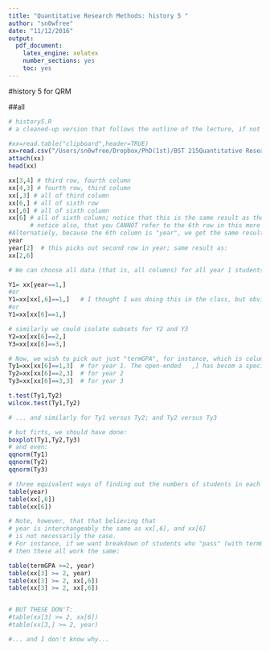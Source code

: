 ```yaml
---
title: "Quantitative Research Methods: history 5 "
author: "sn0wfree"
date: "11/12/2016"
output: 
  pdf_document: 
    latex_engine: xelatex
    number_sections: yes
    toc: yes
---
```

#history 5 for QRM

##all
```r
# history5.R
# a cleaned-up version that follows the outline of the lecture, if not the detail

#xx=read.table("clipboard",header=TRUE)
xx=read.csv("/Users/sn0wfree/Dropbox/PhD(1st)/BST 215Quantitative Research Methods term 1/r code/attendSLIM.csv",header=TRUE)
attach(xx)
head(xx)

xx[3,4] # third row, fourth column
xx[4,3] # fourth row, third column
xx[,3] # all of third column
xx[6,] # all of sixth row
xx[,6] # all of sixth column
xx[6] # all of sixth column; notice that this is the same result as the last line
      # notice also, that you CANNOT refer to the 6th row in this more economical way
#Alternatiely, because the 6th column is "year", we get the same results by typing:
year
year[2]  # this picks out second row in year; same result as:
xx[2,6]

# We can choose all data (that is, all columns) for all year 1 students and put it in Y1 by doing:

Y1= xx[year==1,]
#or
Y1=xx[xx[,6]==1,]   # I thought I was doing this in the class, but obviously not...
#or
Y1=xx[xx[6]==1,]

# similarly we could isolate subsets for Y2 and Y3
Y2=xx[xx[6]==2,]
Y3=xx[xx[6]==3,]

# Now, we wish to pick out just "termGPA", for instance, which is column 3
Ty1=xx[xx[6]==1,3]  # for year 1. The open-ended   ,] has becom a specific ,3]
Ty2=xx[xx[6]==2,3]  # for year 2
Ty3=xx[xx[6]==3,3]  # for year 3

t.test(Ty1,Ty2)
wilcox.test(Ty1,Ty2)

# ... and similarly for Ty1 versus Ty2; and Ty2 versus Ty3

# but firts, we should have done:
boxplot(Ty1,Ty2,Ty3)
# and even:
qqnorm(Ty1)
qqnorm(Ty2)
qqnorm(Ty3)

# three equivalent ways of finding out the numbers of students in each year
table(year)
table(xx[,6])
table(xx[6])

# Note, however, that that believing that
# year is interchangeably the same as xx[,6], and xx[6]
# is not necessarily the case.
# For instance, if we want breakdown of students who "pass" (with termGPA >=2)
# then these all work the same:

table(termGPA >=2, year)
table(xx[3] >= 2, year)
table(xx[3] >= 2, xx[,6])
table(xx[3] >= 2, xx[,6])


# BUT THESE DON'T:
#table(xx[3] >= 2, xx[6])
#table(xx[3,] >= 2, year)

#... and I don't know why...


```

